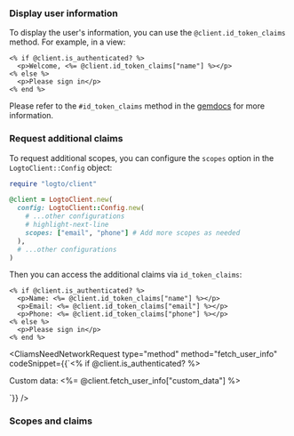 

### Display user information

To display the user's information, you can use the `@client.id_token_claims` method. For example, in a view:

```erb title="app/views/sample/index.html.erb"
<% if @client.is_authenticated? %>
  <p>Welcome, <%= @client.id_token_claims["name"] %></p>
<% else %>
  <p>Please sign in</p>
<% end %>
```

Please refer to the `#id_token_claims` method in the [gemdocs](https://gemdocs.org/gems/logto/latest) for more information.

### Request additional claims

<FindUserInfoMissing method="id_token_claims" />

<ScopesAndClaimsIntroduction />

To request additional scopes, you can configure the `scopes` option in the `LogtoClient::Config` object:

```ruby
require "logto/client"

@client = LogtoClient.new(
  config: LogtoClient::Config.new(
    # ...other configurations
    # highlight-next-line
    scopes: ["email", "phone"] # Add more scopes as needed
  ),
  # ...other configurations
)
```

Then you can access the additional claims via `id_token_claims`:

```erb title="app/views/sample/index.html.erb"
<% if @client.is_authenticated? %>
  <p>Name: <%= @client.id_token_claims["name"] %></p>
  <p>Email: <%= @client.id_token_claims["email"] %></p>
  <p>Phone: <%= @client.id_token_claims["phone"] %></p>
<% else %>
  <p>Please sign in</p>
<% end %>
```

<CliamsNeedNetworkRequest
  type="method"
  method="fetch_user_info"
  codeSnippet={<CodeBlock language="erb" title="app/views/sample/index.html.erb">{`<% if @client.is_authenticated? %>
  <p>Custom data: <%= @client.fetch_user_info["custom_data"] %></p>
<!-- ... -->`}</CodeBlock>}
/>

### Scopes and claims

<ScopesAndClaims />

